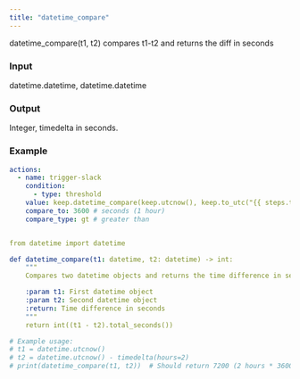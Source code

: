 ```yaml
---
title: "datetime_compare"
---
```


datetime_compare(t1, t2) compares t1-t2 and returns the diff in seconds

### Input

datetime.datetime, datetime.datetime

### Output

Integer, timedelta in seconds.

### Example

```yaml
actions:
  - name: trigger-slack
    condition:
      - type: threshold
    value: keep.datetime_compare(keep.utcnow(), keep.to_utc("{{ steps.this.results[0][0] }}"))
    compare_to: 3600 # seconds (1 hour)
    compare_type: gt # greater than


from datetime import datetime

def datetime_compare(t1: datetime, t2: datetime) -> int:
    """
    Compares two datetime objects and returns the time difference in seconds.

    :param t1: First datetime object
    :param t2: Second datetime object
    :return: Time difference in seconds
    """
    return int((t1 - t2).total_seconds())

# Example usage:
# t1 = datetime.utcnow()
# t2 = datetime.utcnow() - timedelta(hours=2)
# print(datetime_compare(t1, t2))  # Should return 7200 (2 hours * 3600 seconds)
```
